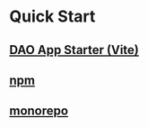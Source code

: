 # Quick Start

## [DAO App Starter (Vite)](https://github.com/HausDAO/dao-app-starter-vite)

## [npm](https://www.npmjs.com/search?q=%40daohaus)

## [monorepo](https://github.com/HausDAO/monorepo)
